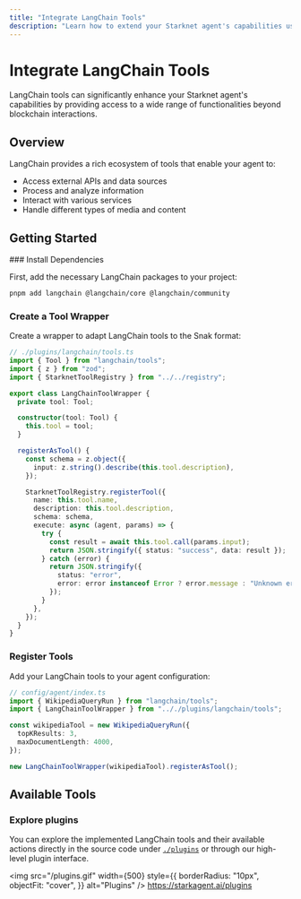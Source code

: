 ```yaml
---
title: "Integrate LangChain Tools"
description: "Learn how to extend your Starknet agent's capabilities using LangChain tools"
---
```



# Integrate LangChain Tools

LangChain tools can significantly enhance your Starknet agent's capabilities by providing access to a wide range of functionalities beyond blockchain interactions.

## Overview

LangChain provides a rich ecosystem of tools that enable your agent to:

- Access external APIs and data sources
- Process and analyze information
- Interact with various services
- Handle different types of media and content

## Getting Started

<Steps>
### Install Dependencies

First, add the necessary LangChain packages to your project:

```bash
pnpm add langchain @langchain/core @langchain/community
```

### Create a Tool Wrapper

Create a wrapper to adapt LangChain tools to the Snak format:

```typescript
// ./plugins/langchain/tools.ts
import { Tool } from "langchain/tools";
import { z } from "zod";
import { StarknetToolRegistry } from "../../registry";

export class LangChainToolWrapper {
  private tool: Tool;

  constructor(tool: Tool) {
    this.tool = tool;
  }

  registerAsTool() {
    const schema = z.object({
      input: z.string().describe(this.tool.description),
    });

    StarknetToolRegistry.registerTool({
      name: this.tool.name,
      description: this.tool.description,
      schema: schema,
      execute: async (agent, params) => {
        try {
          const result = await this.tool.call(params.input);
          return JSON.stringify({ status: "success", data: result });
        } catch (error) {
          return JSON.stringify({
            status: "error",
            error: error instanceof Error ? error.message : "Unknown error",
          });
        }
      },
    });
  }
}
```

### Register Tools

Add your LangChain tools to your agent configuration:

```typescript
// config/agent/index.ts
import { WikipediaQueryRun } from "langchain/tools";
import { LangChainToolWrapper } from ".././plugins/langchain/tools";

const wikipediaTool = new WikipediaQueryRun({
  topKResults: 3,
  maxDocumentLength: 4000,
});

new LangChainToolWrapper(wikipediaTool).registerAsTool();
```

</Steps>

## Available Tools

### Explore plugins

You can explore the implemented LangChain tools and their available actions directly in the source code under [`./plugins`](https://github.com/KasarLabs/snak/tree/main/src/./plugins) or through our high-level plugin interface.

<img
  src="/plugins.gif"
  width={500}
  style={{
    borderRadius: "10px",
    objectFit: "cover",
  }}
  alt="Plugins"
/>
https://starkagent.ai/plugins
